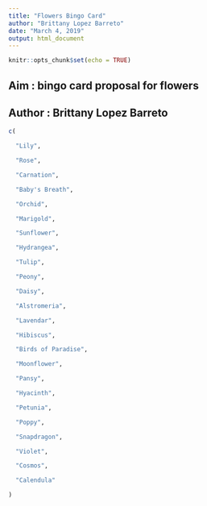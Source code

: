 ```yaml
---
title: "Flowers Bingo Card"
author: "Brittany Lopez Barreto"
date: "March 4, 2019"
output: html_document
---
```


```r
knitr::opts_chunk$set(echo = TRUE)
```


## Aim : bingo card proposal for flowers

## Author : Brittany Lopez Barreto


```r
c(

  "Lily",

  "Rose",

  "Carnation",

  "Baby's Breath",

  "Orchid",

  "Marigold",

  "Sunflower",

  "Hydrangea",

  "Tulip",

  "Peony",

  "Daisy",

  "Alstromeria",

  "Lavendar",

  "Hibiscus",

  "Birds of Paradise",

  "Moonflower",

  "Pansy",

  "Hyacinth",

  "Petunia",

  "Poppy",

  "Snapdragon",

  "Violet",

  "Cosmos",

  "Calendula"

)

```